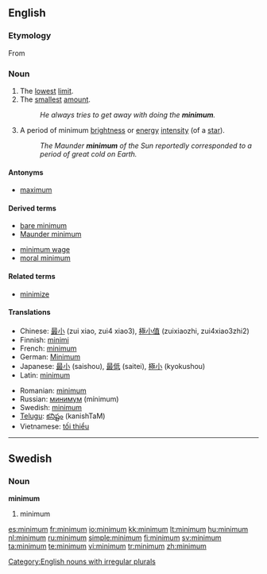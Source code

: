 {{See|Minimum}}
==English==

===Etymology===
From {{etyl|la|en}} {{term|minimus||lang=la|least, smallest}}

===Noun===
{{en-noun|pl=minima|pl2=minimums}}

# The [[lowest]] [[limit]].
# The [[smallest]] [[amount]].
#: ''He always tries to get away with doing the '''minimum'''.''
# {{astronomy}} A period of minimum [[brightness]] or [[energy]] [[intensity]] (of a [[star]]).
#: ''The Maunder '''minimum''' of the Sun reportedly corresponded to a period of great cold on Earth.''

====Antonyms====
* [[maximum]]

====Derived terms====
{{rel-top|terms derived from minimum}}
* [[bare minimum]]
* [[Maunder minimum]]
{{rel-mid}}
* [[minimum wage]]
* [[moral minimum]]
{{rel-bottom}}

====Related terms====
* [[minimize]]

====Translations====
{{trans-top|lowest limit}}
* Chinese: [[最小]] (zui xiao, zui4 xiao3), [[極小值]] (zuixiaozhi, zui4xiao3zhi2)
* Finnish: [[minimi]]
* French: [[minimum#French|minimum]]
* German: [[Minimum]] {{n}}
* Japanese: [[最小]] (saishou), [[最低]] (saitei), [[極小]] (kyokushou)
* Latin: [[minimum#Latin|minimum]]
{{trans-mid}}
* Romanian: [[minimum#Romanian|minimum]]
* Russian: [[минимум]] (mínimum) {{m}}
* Swedish: [[minimum#Swedish|minimum]] {{n}}
* [[Telugu]]: [[కనిష్టం]] (kanishTaM)
* Vietnamese: [[tối thiểu]]
{{trans-bottom}}

[[Category:English nouns with irregular plurals]]

----

==Swedish==

===Noun===
{{sv-noun-n-zero}}
'''minimum'''

# minimum

[[es:minimum]]
[[fr:minimum]]
[[io:minimum]]
[[kk:minimum]]
[[lt:minimum]]
[[hu:minimum]]
[[nl:minimum]]
[[ru:minimum]]
[[simple:minimum]]
[[fi:minimum]]
[[sv:minimum]]
[[ta:minimum]]
[[te:minimum]]
[[vi:minimum]]
[[tr:minimum]]
[[zh:minimum]]